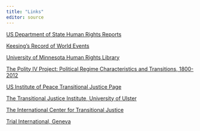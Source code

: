 ```yaml
---
title: "Links"
editor: source
---
```


[US Department of State Human Rights Reports](https://www.state.gov/j/drl/rls/hrrpt/)

[Keesing's Record of World Events](http://recordofworldevents.com/)

[University of Minnesota Human Rights Library](http://www1.umn.edu/humanrts/)

[The Polity IV Project: Political Regime Characteristics and Transitions, 1800-2012](https://www.systemicpeace.org/polity/polity4.htm)

[US Institute of Peace Transitional Justice Page](https://www.usip.org/publications/transitional-justice)

[The Transitional Justice Institute, University of Ulster](https://www.ulster.ac.uk/transitional-justice-institute)

[The International Center for Transitional Justice](https://www.ictj.org/)

[Trial International, Geneva](https://trialinternational.org/)
